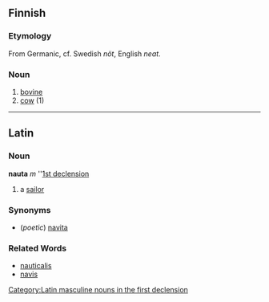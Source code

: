 ==Finnish==
===Etymology===

From Germanic, cf. Swedish ''nöt'', English ''neat''.

===Noun===
#[[bovine]]
#[[cow]] (1)
-----

==Latin==
===Noun===
'''nauta''' ''m'' ''[[Wiktionary Appendix:Latin first declension|1st declension]]

#a [[sailor]]
===Synonyms===
*(''poetic'') [[navita]]
===Related Words===
*[[nauticalis]]
*[[navis]]

[[Category:Latin masculine nouns in the first declension]]